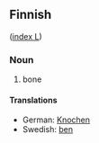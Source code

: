 ==Finnish==
([[Wiktionary:Finnish_index_l|index L]])

===Noun===
#bone

====Translations====

*German: [[Knochen]]
*Swedish: [[ben]]
